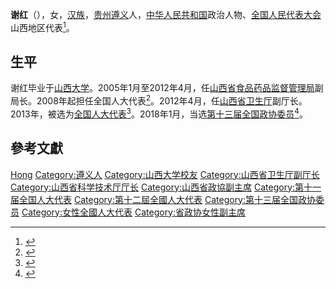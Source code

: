 '''谢红'''（{{bd|1960年|5月|}}），女，[[汉族|汉族]]，[[贵州|贵州]][[遵义|遵义]]人，[[中华人民共和国|中华人民共和国]]政治人物、[[全国人民代表大会|全国人民代表大会]]山西地区代表<ref>{{cite web|author=新华网|title=第十一届全国人大代表|url=http://news.xinhuanet.com/ziliao/2008-03/03/content_7708230.htm?node=36628|publisher=新华网|accessdate=2014-01-07|archive-date=2014-01-10|archive-url=https://web.archive.org/web/20140110211415/http://news.xinhuanet.com/ziliao/2008-03/03/content_7708230.htm?node=36628|dead-url=no}}</ref>。

== 生平 ==
谢红毕业于[[山西大学|山西大学]]。2005年1月至2012年4月，任[[山西省食品药品监督管理局|山西省食品药品监督管理局]]副局长。2008年起担任全国人大代表<ref>{{cite news|title=全国人大代表信息-谢红|url=http://210.82.31.1:8084/delegate/viewDelegate.action?dbid=110292|accessdate=2013-04-05|newspaper=全国人大网|archive-url=https://web.archive.org/web/20140107055949/http://www.npc.gov.cn/delegate/viewDelegate.action?dbid=110292|archive-date=2014-01-07|dead-url=yes}}</ref>。2012年4月，任[[山西省卫生厅|山西省卫生厅]]副厅长。2013年，被选为[[全国人大代表|全国人大代表]]<ref>{{cite news|title=全国人大代表信息-谢红|url=http://210.82.31.1:8084/delegate/viewDelegate.action?dbid=120291|accessdate=2013-03-28|newspaper=全国人大网|archive-url=https://web.archive.org/web/20140107055909/http://www.npc.gov.cn/delegate/viewDelegate.action?dbid=120291|archive-date=2014-01-07|dead-url=yes}}</ref>。2018年1月，当选[[中国人民政治协商会议第十三届全国委员会委员名单|第十三届全国政协委员]]<ref>{{Cite web|url=http://sports.163.com/18/0126/06/D92BRKK400051C89.html|title=中国人民政治协商会议第十三届全国委员会委员名单|accessdate=2018-01-26|last=|work=网易|archive-url=https://web.archive.org/web/20180127143232/http://sports.163.com/18/0126/06/D92BRKK400051C89.html|archive-date=2018-01-27|dead-url=yes}}</ref>。

== 參考文獻 ==
{{reflist}}

{{中国政治人物小作品}}
{{山西省领导人}}

{{Authority control}}
{{DEFAULTSORT:Xie谢}}
[[Category:谢姓|Hong]]
[[Category:遵义人|Category:遵义人]]
[[Category:山西大学校友|Category:山西大学校友]]
[[Category:山西省卫生厅副厅长|Category:山西省卫生厅副厅长]]
[[Category:山西省科学技术厅厅长|Category:山西省科学技术厅厅长]]
[[Category:山西省政協副主席|Category:山西省政協副主席]]
[[Category:第十一届全国人大代表|Category:第十一届全国人大代表]]
[[Category:第十二屆全國人大代表|Category:第十二屆全國人大代表]]
[[Category:第十三届全国政协委员|Category:第十三届全国政协委员]]
[[Category:女性全國人大代表|Category:女性全國人大代表]]
[[Category:省政协女性副主席|Category:省政协女性副主席]]